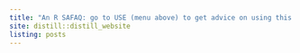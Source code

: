 ```yaml
---
title: "An R SAFAQ: go to USE (menu above) to get advice on using this!"
site: distill::distill_website
listing: posts
---
```

